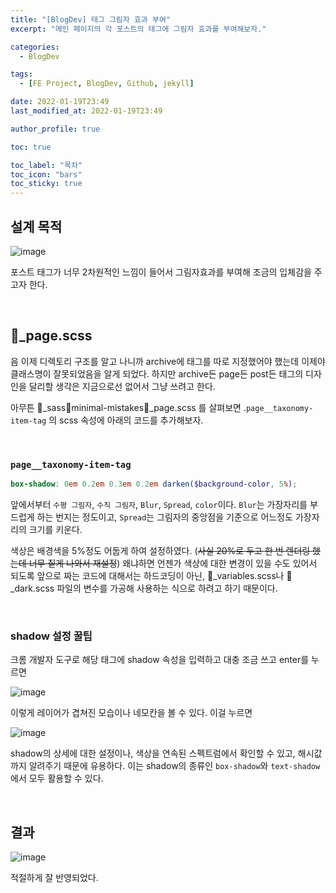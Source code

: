 ```yaml
---
title: "[BlogDev] 태그 그림자 효과 부여"
excerpt: "메인 페이지의 각 포스트의 태그에 그림자 효과를 부여해보자."

categories:
  - BlogDev

tags:
  - [FE Project, BlogDev, Github, jekyll]

date: 2022-01-19T23:49
last_modified_at: 2022-01-19T23:49

author_profile: true

toc: true

toc_label: "목차"
toc_icon: "bars"
toc_sticky: true
---
```



## 설계 목적

![image](https://user-images.githubusercontent.com/86189596/150134039-e33e9079-bf25-40f3-a1e6-51bdec63b86d.png)

포스트 태그가 너무 2차원적인 느낌이 들어서 그림자효과를 부여해 조금의 입체감을 주고자 한다.

<br />

## 📃_page.scss

음 이제 디렉토리 구조를 알고 나니까 archive에 태그를 따로 지정했어야 했는데 이제야 클래스명이 잘못되었음을 알게 되었다. 하지만 archive든 page든 post든 태그의 디자인을 달리할 생각은 지금으로선 없어서 그냥 쓰려고 한다.

아무튼 📁_sass📁minimal-mistakes📃_page.scss 를 살펴보면 .`page__taxonomy-item-tag` 의 scss 속성에 아래의 코드를 추가해보자.

<br />

### `page__taxonomy-item-tag`

```scss
box-shadow: 0em 0.2em 0.3em 0.2em darken($background-color, 5%);
```

앞에서부터 `수평 그림자`, `수직 그림자`, `Blur`, `Spread`, `color`이다. `Blur`는 가장자리를 부드럽게 하는 번지는 정도이고, `Spread`는 그림자의 중앙점을 기준으로 어느정도 가장자리의 크기를 키운다.

색상은 배경색을 5%정도 어둡게 하여 설정하였다. (~~사실 20%로 두고 한 번 렌더링 했는데 너무 짙게 나와서 재설정~~) 왜냐하면 언젠가 색상에 대한 변경이 있을 수도 있어서 되도록 앞으로 짜는 코드에 대해서는 하드코딩이 아닌, 📃_variables.scss나 📃_dark.scss 파일의 변수를 가공해 사용하는 식으로 하려고 하기 때문이다.

<br />

### shadow 설정 꿀팁

크롬 개발자 도구로 해당 태그에 shadow 속성을 입력하고 대충 조금 쓰고 enter를 누르면

![image](https://user-images.githubusercontent.com/86189596/150148992-0e0753e4-fc96-45cf-af96-d914ac0a7fd7.png)

이렇게 레이어가 겹쳐진 모습이나 네모칸을 볼 수 있다. 이걸 누르면

![image](https://user-images.githubusercontent.com/86189596/150148815-1b2675ff-7c17-40c6-933a-2f8da385899c.png)

shadow의 상세에 대한 설정이나, 색상을 연속된 스펙트럼에서 확인할 수 있고, 해시값까지 알려주기 때문에 유용하다. 이는 shadow의 종류인 `box-shadow`와 `text-shadow`에서 모두 활용할 수 있다.

<br />

## 결과

![image](https://user-images.githubusercontent.com/86189596/150153962-c4230f7d-ee25-43c0-a47b-791ecad91266.png)

적절하게 잘 반영되었다.
